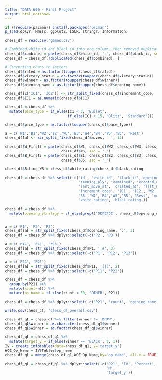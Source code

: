 ---
title: "DATA 606 - Final Project"
output: html_notebook
---

```{r warning=FALSE, message=FALSE}
if (!require(pacman)) install.packages('pacman')
p_load(dplyr, Hmisc, ggplot2, ISLR, stringr, Information)
```

```{r}
chess_df = read.csv('games.csv')
```

```{r}
# Combined white_id and black_id into one column, then removed duplicates from this column
chess_df$combined = paste(chess_df$white_id, '-', chess_df$black_id, sep = '')
chess_df = chess_df[!duplicated(chess_df$combined), ]
```

```{r}
# Converting chars to factor:
chess_df$rated = as.factor(toupper(chess_df$rated))
chess_df$victory_status = as.factor(toupper(chess_df$victory_status))
chess_df$winner = as.factor(toupper(chess_df$winner))
chess_df$opening_name = as.factor(toupper(chess_df$opening_name))
```

```{r}
chess_df[c('IC1', 'IC2')] <- str_split_fixed(chess_df$increment_code, '[+]', 2)
chess_df$IC1 = as.numeric(chess_df$IC1)

chess_df = chess_df %>% 
  mutate(pace_type = if_else(IC1 < 3, 'Bullet', 
                             if_else(IC1 < 15, 'Blitz', 'Standard')))

chess_df$pace_type = as.factor(toupper(chess_df$pace_type))

a = c('W1','B1','W2','B2','W3','B3','W4','B4','W5','B5', 'Rest')
chess_df[a] <- str_split_fixed(chess_df$moves, ' ', 11)

chess_df$W_First5 = paste(chess_df$W1, chess_df$W2, chess_df$W3, chess_df$W4,
                          chess_df$W5, sep = '_')
chess_df$B_First5 = paste(chess_df$B1, chess_df$B2, chess_df$B3, chess_df$B4,
                          chess_df$B5, sep = '_')

chess_df$Rating_WB = chess_df$white_rating/chess_df$black_rating

chess_df = chess_df %>% select(-c('id', 'white_id', 'black_id','opening_eco',
                                  'opening_ply', 'combined', 'created_at',
                                  'last_move_at', 'created_at', 'last_move_at',
                                  'increment_code', 'IC1', 'IC2', 'W2','B2','W3',
                                  'B3','W4','B4','W5','B5', 'Rest', 'moves',
                                  'white_rating', 'black_rating'))

chess_df = chess_df %>% 
  mutate(opening_strategy = if_else(grepl('DEFENSE', chess_df$opening_name, fixed = TRUE) == TRUE, 'DEFENSE', 'NO_DEFENSE'))


a = c('P1', 'P2', 'P3')
chess_df[a] = str_split_fixed(chess_df$opening_name, ':', 3)
chess_df = chess_df %>% dplyr::select(-c('P2', 'P3'))

a = c('P11', 'P12', 'P13')
chess_df[a] = str_split_fixed(chess_df$P1, ' #', 3)
chess_df = chess_df %>% dplyr::select(-c('P1', 'P12', 'P13'))

a = c('P21', 'P22')
chess_df[a] = str_split_fixed(chess_df$P11, '[|]', 2)
chess_df = chess_df %>% dplyr::select(-c('P11', 'P22'))

chess_df = chess_df %>% 
  group_by(P21) %>% 
  mutate(count=n()) %>%
  mutate(op_name = if_else(count < 50, 'OTHER', P21))

chess_df = chess_df %>% dplyr::select(-c('P21', 'count', 'opening_name'))
```

```{r}
write.csv(chess_df, 'chess_df_overall.csv')
```

```{r}
chess_df_q1 = chess_df %>% filter(winner != 'DRAW')
chess_df_q1$winner = as.character(chess_df_q1$winner)
chess_df_q1$winner = as.factor(chess_df_q1$winner)
```

```{r}
chess_df_q1 = chess_df_q1 %>% 
  mutate(target_y = if_else(winner == 'BLACK', 0, 1))
IV = create_infotables(data=chess_df_q1, y='target_y')
WOE_Op_Name = IV$Tables$op_name
chess_df_q1 = merge(chess_df_q1,WOE_Op_Name,by='op_name', all.x = TRUE)
```

```{r}
chess_df_q1 = chess_df_q1 %>% dplyr::select(-c('P21', 'IV', 'Percent', 
                                               'N', 
                                               'target_y'))
```
